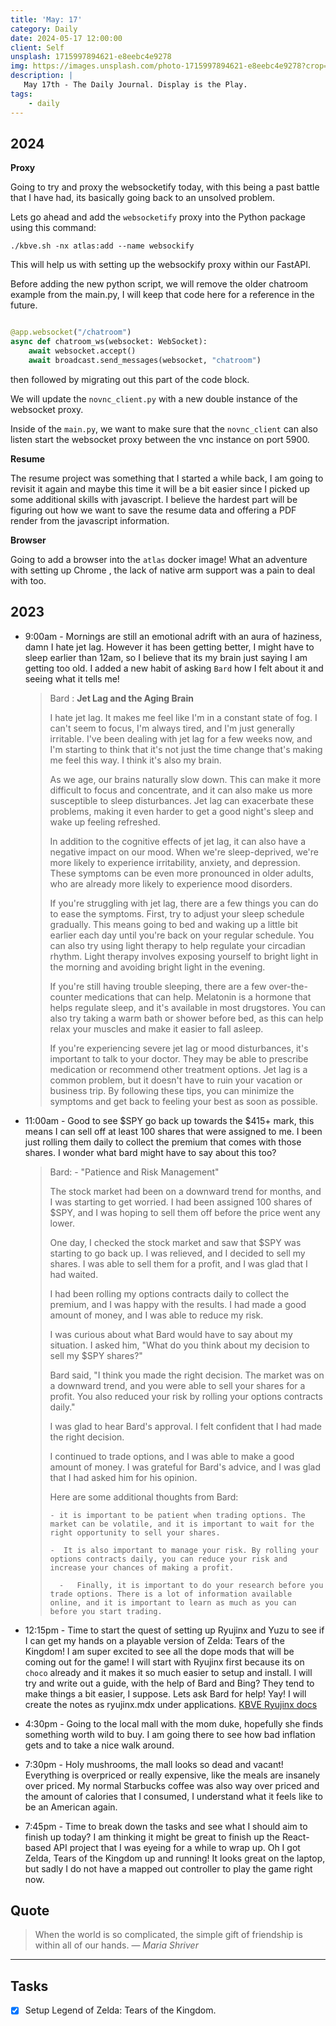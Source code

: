 ```yaml
---
title: 'May: 17'
category: Daily
date: 2024-05-17 12:00:00
client: Self
unsplash: 1715997894621-e8eebc4e9278
img: https://images.unsplash.com/photo-1715997894621-e8eebc4e9278?crop=entropy&cs=srgb&fm=jpg&ixid=MnwzNjM5Nzd8MHwxfHJhbmRvbXx8fHx8fHx8fDE2ODE3NDg2ODY&ixlib=rb-4.0.3&q=85
description: |
   May 17th - The Daily Journal. Display is the Play.
tags:
    - daily
---
```


## 2024

**Proxy**

Going to try and proxy the websocketify today, with this being a past battle that I have had, its basically going back to an unsolved problem.

Lets go ahead and add the `websocketify` proxy into the Python package using this command:

```shell
./kbve.sh -nx atlas:add --name websockify
```

This will help us with setting up the websockify proxy within our FastAPI.

Before adding the new python script, we will remove the older chatroom example from the main.py, I will keep that code here for a reference in the future.

```python

@app.websocket("/chatroom")
async def chatroom_ws(websocket: WebSocket):
    await websocket.accept()
    await broadcast.send_messages(websocket, "chatroom")

```

then followed by migrating out this part of the code block. 

We will update the `novnc_client.py` with a new double instance of the websocket proxy.

Inside of the `main.py`, we want to make sure that the `novnc_client` can also listen start the websocket proxy between the vnc instance on port 5900.


**Resume**

The resume project was something that I started a while back, I am going to revisit it again and maybe this time it will be a bit easier since I picked up some additional skills with javascript.
I believe the hardest part will be figuring out how we want to save the resume data and offering a PDF render from the javascript information.

**Browser**

Going to add a browser into the `atlas` docker image!
What an adventure with setting up Chrome , the lack of native arm support was a pain to deal with too.


## 2023

- 9:00am - Mornings are still an emotional adrift with an aura of haziness, damn I hate jet lag. However it has been getting better, I might have to sleep earlier than 12am, so I believe that its my brain just saying I am getting too old.  I added a new habit of asking `Bard` how I felt about it and seeing what it tells me!

  > Bard : **Jet Lag and the Aging Brain**
  > 
  > I hate jet lag. It makes me feel like I'm in a constant state of fog. I can't seem to focus, I'm always tired, and I'm just generally irritable. I've been dealing with jet lag for a few weeks now, and I'm starting to think that it's not just the time change that's making me feel this way. I think it's also my brain.
  > 
  > As we age, our brains naturally slow down. This can make it more difficult to focus and concentrate, and it can also make us more susceptible to sleep disturbances. Jet lag can exacerbate these problems, making it even harder to get a good night's sleep and wake up feeling refreshed.
  > 
  > In addition to the cognitive effects of jet lag, it can also have a negative impact on our mood. When we're sleep-deprived, we're more likely to experience irritability, anxiety, and depression. These symptoms can be even more pronounced in older adults, who are already more likely to experience mood disorders.
  > 
  > If you're struggling with jet lag, there are a few things you can do to ease the symptoms. First, try to adjust your sleep schedule gradually. This means going to bed and waking up a little bit earlier each day until you're back on your regular schedule. You can also try using light therapy to help regulate your circadian rhythm. Light therapy involves exposing yourself to bright light in the morning and avoiding bright light in the evening.
  > 
  > If you're still having trouble sleeping, there are a few over-the-counter medications that can help. Melatonin is a hormone that helps regulate sleep, and it's available in most drugstores. You can also try taking a warm bath or shower before bed, as this can help relax your muscles and make it easier to fall asleep.
  > 
  > If you're experiencing severe jet lag or mood disturbances, it's important to talk to your doctor. They may be able to prescribe medication or recommend other treatment options.
  > Jet lag is a common problem, but it doesn't have to ruin your vacation or business trip. By following these tips, you can minimize the symptoms and get back to feeling your best as soon as possible.

- 11:00am - Good to see $SPY go back up towards the $415+ mark, this means I can sell off at least 100 shares that were assigned to me. I been just rolling them daily to collect the premium that comes with those shares. I wonder what bard might have to say about this too?

  > Bard: -   "Patience and Risk Management"
  > 
  > The stock market had been on a downward trend for months, and I was starting to get worried. I had been assigned 100 shares of $SPY, and I was hoping to sell them off before the price went any lower.
  > 
  > One day, I checked the stock market and saw that $SPY was starting to go back up. I was relieved, and I decided to sell my shares. I was able to sell them for a profit, and I was glad that I had waited.
  > 
  > I had been rolling my options contracts daily to collect the premium, and I was happy with the results. I had made a good amount of money, and I was able to reduce my risk.
  > 
  > I was curious about what Bard would have to say about my situation. I asked him, "What do you think about my decision to sell my $SPY shares?"
  > 
  > Bard said, "I think you made the right decision. The market was on a downward trend, and you were able to sell your shares for a profit. You also reduced your risk by rolling your options contracts daily."
  > 
  > I was glad to hear Bard's approval. I felt confident that I had made the right decision.
  > 
  > I continued to trade options, and I was able to make a good amount of money. I was grateful for Bard's advice, and I was glad that I had asked him for his opinion.
  > 
  > Here are some additional thoughts from Bard:
  > 
  > 	- it is important to be patient when trading options. The market can be volatile, and it is important to wait for the right opportunity to sell your shares.
  > 
  > 	-  It is also important to manage your risk. By rolling your options contracts daily, you can reduce your risk and increase your chances of making a profit.
  > 	
  > 	  -   Finally, it is important to do your research before you trade options. There is a lot of information available online, and it is important to learn as much as you can before you start trading.

- 12:15pm - Time to start the quest of setting up Ryujinx and Yuzu to see if I can get my hands on a playable version of Zelda: Tears of the Kingdom! I am super excited to see all the dope mods that will be coming out for the game! I will start with Ryujinx first because its on `choco` already and it makes it so much easier to setup and install. I will try and write out a guide, with the help of Bard and Bing? They tend to make things a bit easier, I suppose. Lets ask Bard for help! Yay!
  I will create the notes as ryujinx.mdx under applications. [KBVE Ryujinx docs](https://kbve.com/application/ryujinx/)

- 4:30pm - Going to the local mall with the mom duke, hopefully she finds something worth wild to buy. I am going there to see how bad inflation gets and to take a nice walk around. 

- 7:30pm - Holy mushrooms, the mall looks so dead and vacant! Everything is overpriced or really expensive, like the meals are insanely over priced. My normal Starbucks coffee was also way over priced and the amount of calories that I consumed, I understand what it feels like to be an American again. 

- 7:45pm - Time to break down the tasks and see what I should aim to finish up today? I am thinking it might be great to finish up the React-based API project that I was eyeing for a while to wrap up. Oh I got Zelda, Tears of the Kingdom up and running! It looks great on the laptop, but sadly I do not have a mapped out controller to play the game right now.

## Quote

> When the world is so complicated, the simple gift of friendship is within all of our hands.
> — <cite>Maria Shriver</cite>

---

## Tasks

- [x] Setup Legend of Zelda: Tears of the Kingdom.
